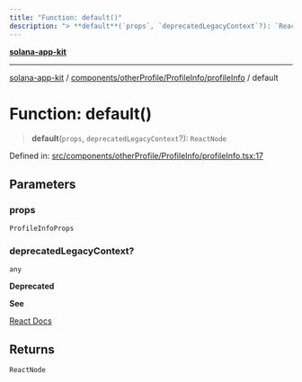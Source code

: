```yaml
---
title: "Function: default()"
description: "> **default**(`props`, `deprecatedLegacyContext`?): `ReactNode`"
---
```


[**solana-app-kit**](../../../../../README.mdx)

***

[solana-app-kit](../../../../../README.mdx) / [components/otherProfile/ProfileInfo/profileInfo](../README.mdx) / default

# Function: default()

> **default**(`props`, `deprecatedLegacyContext`?): `ReactNode`

Defined in: [src/components/otherProfile/ProfileInfo/profileInfo.tsx:17](https://github.com/SendArcade/solana-social-starter/blob/b27156124ee1831d644b1af765e8d55a2885cd4f/src/components/otherProfile/ProfileInfo/profileInfo.tsx#L17)

## Parameters

### props

`ProfileInfoProps`

### deprecatedLegacyContext?

`any`

**Deprecated**

**See**

[React Docs](https://legacy.reactjs.org/docs/legacy-context.html#referencing-context-in-lifecycle-methods)

## Returns

`ReactNode`
